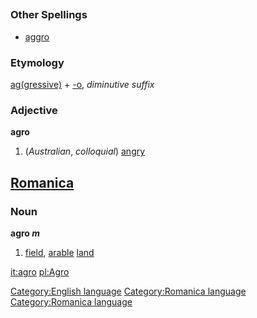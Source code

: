 =={{en}}==
[[Category:English language]]
===Other Spellings===
*[[aggro]]
===Etymology===
[[aggressive|ag(gressive)]] + [[-o]], ''diminutive suffix''
===Adjective===
'''agro'''

#(''Australian'', ''colloquial'') [[angry]]

==[[Romanica]]==
[[Category:Romanica language]]
[[Category:Romanica language]]
===Noun===
<b>agro ''m''</b>
#[[field]], [[arable]] [[land]]

[[it:agro]]
[[pl:Agro]]